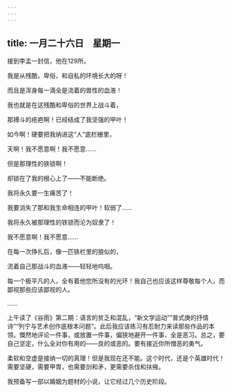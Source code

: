 ```yaml
---
---
---
```

title: 一月二十六日　星期一
---




接到李孟一封信，他在129所。



我是从残酷，卑俗，和自私的环境长大的呀！

而且是浑身每一滴全是流着的兽性的血液！

我也就是在这残酷和卑俗的世界上战斗着，

那搏斗的疮疤啊！已经结成了我坚强的甲叶！

如今啊！硬要把我纳进这“人”底栏栅里，

天啊！我不愿意啊！我不愿意……

但是那理性的铁锁啊！

却锁在了我的根心上了——不能断绝。

我将永久要一生痛苦了！

我要消失了那和我生命相连的甲叶！软弱了……

我将永久被那理性的铁锁而沦为奴隶了！

我不愿意啊！我不愿意……

在每一次挣扎后，像一匹铁栏里的狼似的，

流着自己那战斗的血液——轻轻地呜咽。



每一个极平凡的人，全有着他您所没有的光环！我自己也应该这样尊敬每个人，而鄙视那些应该鄙视的人。

……

上午读了《谷雨》第二期：语言的贫乏和混乱，“新文学运动”“普式庚的抒情诗”“列宁与艺术创作底根本问题”。此后我应该练习有忍耐力来读那些作品的本领。慨然地评论一件事，或放置一件事，偏狭地避开一件事，全是恶习。总之，要自己坚定，什么全对你有用的——良的或恶的。要有接近你所憎恶的勇气。

柔软和空虚是接纳一切的真理！但是我现在还不能。这个时代，还是个英雄时代！需要坚硬，需要甲胄，也需要剑和矛，更需要杀伐和扶掖。

我预备写一部以婚姻为题材的小说，让它经过几个历史阶段。
